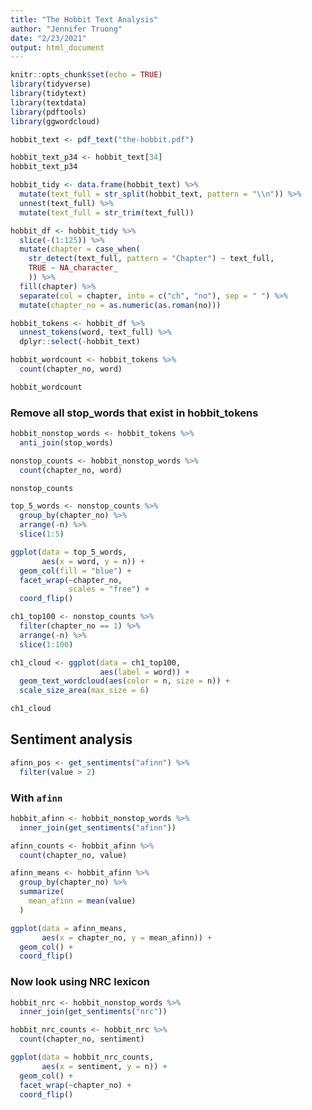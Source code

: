 ```yaml
---
title: "The Hobbit Text Analysis"
author: "Jennifer Truong"
date: "2/23/2021"
output: html_document
---
```


```r
knitr::opts_chunk$set(echo = TRUE)
library(tidyverse)
library(tidytext)
library(textdata)
library(pdftools)
library(ggwordcloud)
```

```r
hobbit_text <- pdf_text("the-hobbit.pdf")

hobbit_text_p34 <- hobbit_text[34]
hobbit_text_p34
```

```r
hobbit_tidy <- data.frame(hobbit_text) %>% 
  mutate(text_full = str_split(hobbit_text, pattern = "\\n")) %>% 
  unnest(text_full) %>% 
  mutate(text_full = str_trim(text_full))
```

```r
hobbit_df <- hobbit_tidy %>% 
  slice(-(1:125)) %>% 
  mutate(chapter = case_when(
    str_detect(text_full, pattern = "Chapter") ~ text_full,
    TRUE ~ NA_character_
    )) %>% 
  fill(chapter) %>% 
  separate(col = chapter, into = c("ch", "no"), sep = " ") %>% 
  mutate(chapter_no = as.numeric(as.roman(no)))
```

```r
hobbit_tokens <- hobbit_df %>% 
  unnest_tokens(word, text_full) %>% 
  dplyr::select(-hobbit_text)

hobbit_wordcount <- hobbit_tokens %>% 
  count(chapter_no, word)

hobbit_wordcount
```

### Remove all stop_words that exist in hobbit_tokens

```r
hobbit_nonstop_words <- hobbit_tokens %>% 
  anti_join(stop_words)

nonstop_counts <- hobbit_nonstop_words %>% 
  count(chapter_no, word)

nonstop_counts
```

```r
top_5_words <- nonstop_counts %>% 
  group_by(chapter_no) %>% 
  arrange(-n) %>% 
  slice(1:5)

ggplot(data = top_5_words,
       aes(x = word, y = n)) +
  geom_col(fill = "blue") +
  facet_wrap(~chapter_no, 
             scales = "free") +
  coord_flip()
```

```r
ch1_top100 <- nonstop_counts %>% 
  filter(chapter_no == 1) %>% 
  arrange(-n) %>% 
  slice(1:100)

ch1_cloud <- ggplot(data = ch1_top100,
                    aes(label = word)) +
  geom_text_wordcloud(aes(color = n, size = n)) +
  scale_size_area(max_size = 6)

ch1_cloud
```

## Sentiment analysis

```r
afinn_pos <- get_sentiments("afinn") %>% 
  filter(value > 2)
```

### With `afinn`

```r
hobbit_afinn <- hobbit_nonstop_words %>% 
  inner_join(get_sentiments("afinn"))

afinn_counts <- hobbit_afinn %>% 
  count(chapter_no, value)

afinn_means <- hobbit_afinn %>% 
  group_by(chapter_no) %>% 
  summarize(
    mean_afinn = mean(value)
  )

ggplot(data = afinn_means,
       aes(x = chapter_no, y = mean_afinn)) +
  geom_col() +
  coord_flip()
```
### Now look using NRC lexicon

```r
hobbit_nrc <- hobbit_nonstop_words %>% 
  inner_join(get_sentiments("nrc"))

hobbit_nrc_counts <- hobbit_nrc %>% 
  count(chapter_no, sentiment)

ggplot(data = hobbit_nrc_counts, 
       aes(x = sentiment, y = n)) +
  geom_col() +
  facet_wrap(~chapter_no) +
  coord_flip()
```

